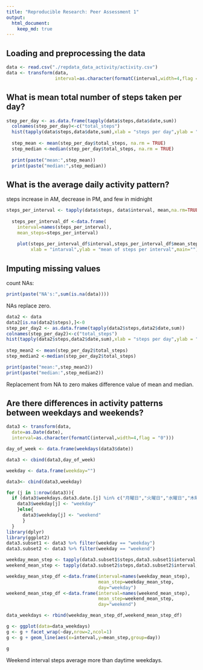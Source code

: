```yaml
---
title: "Reproducible Research: Peer Assessment 1"
output: 
  html_document:
    keep_md: true
---
```



## Loading and preprocessing the data
```r
data <- read.csv("./repdata_data_activity/activity.csv")
data <- transform(data,
                  interval=as.character(formatC(interval,width=4,flag = "0")))
```
## What is mean total number of steps taken per day?
```r
step_per_day <- as.data.frame(tapply(data$steps,data$date,sum))
  colnames(step_per_day)<-c("total_steps")
  hist(tapply(data$steps,data$date,sum),xlab = "steps per day",ylab = "",main = "")
  
  step_mean <- mean(step_per_day$total_steps, na.rm = TRUE)
  step_median <-median(step_per_day$total_steps, na.rm = TRUE)
  
  print(paste("mean:",step_mean))
  print(paste("median:",step_median))
```

## What is the average daily activity pattern?

steps increase in AM, decrease in PM, and few in midnight 

```r
steps_per_interval <- tapply(data$steps, data$interval, mean,na.rm=TRUE)
  
  steps_per_interval_df <-data.frame(
    interval=names(steps_per_interval),
    mean_steps=steps_per_interval)
  
    plot(steps_per_interval_df$interval,steps_per_interval_df$mean_steps,type="l",
         xlab = "intarval",ylab = "mean of steps per interval",main="")
```



## Imputing missing values

count NAs:
```r
print(paste("NA's:",sum(is.na(data))))
```

NAs replace zero.
```r
data2 <- data
data2[is.na(data2$steps),]<-0
step_per_day2 <- as.data.frame(tapply(data2$steps,data2$date,sum))
colnames(step_per_day2)<-c("total_steps")
hist(tapply(data2$steps,data2$date,sum),xlab = "steps per day",ylab = "",main = "")
  
step_mean2 <- mean(step_per_day2$total_steps)
step_median2 <-median(step_per_day2$total_steps)

print(paste("mean:",step_mean2))
print(paste("median:",step_median2))

```
Replacement from NA to zero makes difference value of mean and median. 

## Are there differences in activity patterns between weekdays and weekends?

```r
data3 <- transform(data,
  date=as.Date(date),
  interval=as.character(formatC(interval,width=4,flag = "0")))

day_of_week <- data.frame(weekdays(data3$date))

data3 <- cbind(data3,day_of_week)  

weekday <- data.frame(weekday="")

data3<- cbind(data3,weekday)

for (j in 1:nrow(data3)){
  if (data3$weekdays.data3.date.[j] %in% c("月曜日","火曜日","水曜日","木曜日","金曜日")){
    data3$weekday[j] <- "weekday"
    }else{
      data3$weekday[j] <- "weekend"
      }
  }
library(dplyr)
library(ggplot2)
data3.subset1 <- data3 %>% filter(weekday == "weekday")
data3.subset2 <- data3 %>% filter(weekday == "weekend")

weekday_mean_step <- tapply(data3.subset1$steps,data3.subset1$interval,mean,na.rm = TRUE)
weekend_mean_step <- tapply(data3.subset2$steps,data3.subset2$interval,mean,na.rm = TRUE)

weekday_mean_step_df <-data.frame(interval=names(weekday_mean_step),
                                  mean_step=weekday_mean_step,
                                  day="weekday")
weekend_mean_step_df <-data.frame(interval=names(weekend_mean_step),
                                  mean_step=weekend_mean_step,
                                  day="weekend")

data_weekdays <- rbind(weekday_mean_step_df,weekend_mean_step_df)

g <- ggplot(data=data_weekdays)
g <- g + facet_wrap(~day,nrow=2,ncol=1)
g <- g + geom_line(aes(x=interval,y=mean_step,group=day))

g


```
Weekend interval steps average more than daytime weekdays.

